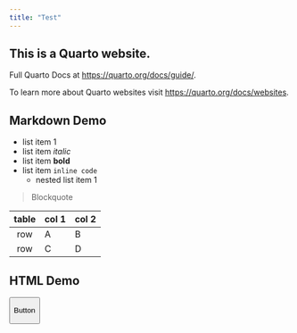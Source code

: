 ```yaml
---
title: "Test"
---
```


## This is a Quarto website.

Full Quarto Docs at <https://quarto.org/docs/guide/>.

To learn more about Quarto websites visit <https://quarto.org/docs/websites>.

## Markdown Demo

-   list item 1
-   list item *italic*
-   list item **bold**
-   list item `inline code`
    -   nested list item 1

> Blockquote

| table | col 1 | col 2 |
|:-----:|:------|:------|
|  row  | A     | B     |
|  row  | C     | D     |

## HTML Demo

<button class="btn btn-primary">

Button

</button>

